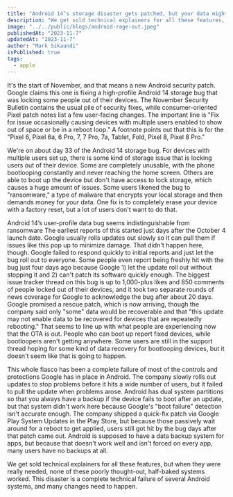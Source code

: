 ```yaml
---
title: "Android 14’s storage disaster gets patched, but your data might be gone"
description: "We get sold technical explainers for all these features, but when they were really needed, none of these poorly thought-out, half-baked systems worked"
image: "../../public/blogs/android-rage-out.jpeg"
publishedAt: "2023-11-7"
updatedAt: "2023-11-7"
author: "Mark Sikaundi"
isPublished: true
tags:
  - apple
---
```


It's the start of November, and that means a new Android security patch. Google claims this one is fixing a high-profile Android 14 storage bug that was locking some people out of their devices. The November Security Bulletin contains the usual pile of security fixes, while consumer-oriented Pixel patch notes list a few user-facing changes. The important line is "Fix for issue occasionally causing devices with multiple users enabled to show out of space or be in a reboot loop." A footnote points out that this is for the "Pixel 6, Pixel 6a, 6 Pro, 7, 7 Pro, 7a, Tablet, Fold, Pixel 8, Pixel 8 Pro."

We're on about day 33 of the Android 14 storage bug. For devices with multiple users set up, there is some kind of storage issue that is locking users out of their device. Some are completely unusable, with the phone bootlooping constantly and never reaching the home screen. Others are able to boot up the device but don't have access to lock storage, which causes a huge amount of issues. Some users likened the bug to "ransomware," a type of malware that encrypts your local storage and then demands money for your data. One fix is to completely erase your device with a factory reset, but a lot of users don't want to do that.

Android 14’s user-profile data bug seems indistinguishable from ransomware
The earliest reports of this started just days after the October 4 launch date. Google usually rolls updates out slowly so it can pull them if issues like this pop up to minimize damage. That didn't happen here, though. Google failed to respond quickly to initial reports and just let the bug roll out to everyone. Some people even report being freshly hit with the bug just four days ago because Google 1) let the update roll out without stopping it and 2) can't patch its software quickly enough. The biggest issue tracker thread on this bug is up to 1,000-plus likes and 850 comments of people locked out of their devices, and it took two separate rounds of news coverage for Google to acknowledge the bug after about 20 days.
Google promised a rescue patch, which is now arriving, though the company said only "some" data would be recoverable and that "this update may not enable data to be recovered for devices that are repeatedly rebooting." That seems to line up with what people are experiencing now that the OTA is out. People who can boot up report fixed devices, while bootloopers aren't getting anywhere. Some users are still in the support thread hoping for some kind of data recovery for bootlooping devices, but it doesn't seem like that is going to happen.

This whole fiasco has been a complete failure of most of the controls and protections Google has in place in Android. The company slowly rolls out updates to stop problems before it hits a wide number of users, but it failed to pull the update when problems arose. Android has dual system partitions so that you always have a backup if the device fails to boot after an update, but that system didn't work here because Google's "boot failure" detection isn't accurate enough. The company shipped a quick-fix patch via Google Play System Updates in the Play Store, but because those passively wait around for a reboot to get applied, users still got hit by the bug days after that patch came out. Android is supposed to have a data backup system for apps, but because that doesn't work well and isn't forced on every app, many users have no backups at all.

We get sold technical explainers for all these features, but when they were really needed, none of these poorly thought-out, half-baked systems worked. This disaster is a complete technical failure of several Android systems, and many changes need to happen.
